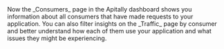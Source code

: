 <Check>
  Now the _Consumers_ page in the Apitally dashboard shows you information about all consumers
  that have made requests to your application. You can also filter insights on
  the _Traffic_ page by consumer and better understand how each of them use your
  application and what issues they might be experiencing.
</Check>
